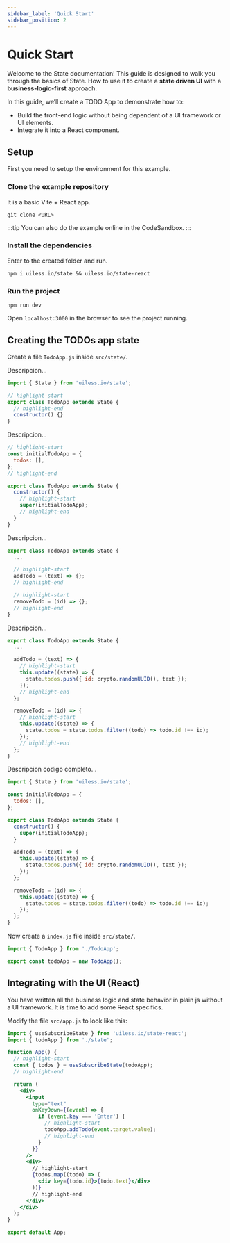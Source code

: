 ```yaml
---
sidebar_label: 'Quick Start'
sidebar_position: 2
---
```


# Quick Start

Welcome to the State documentation! This guide is designed to walk you through the basics of State. How to use it to create a **state driven UI** with a **business-logic-first** approach.

In this guide, we’ll create a TODO App to demonstrate how to:

- Build the front-end logic without being dependent of a UI framework or UI elements.
- Integrate it into a React component.

## Setup

First you need to setup the environment for this example.

### Clone the example repository

It is a basic Vite + React app.

```
git clone <URL>
```

:::tip
You can also do the example online in the CodeSandbox.
:::

### Install the dependencies

Enter to the created folder and run.

```
npm i uiless.io/state && uiless.io/state-react
```

### Run the project

```
npm run dev
```

Open `localhost:3000` in the browser to see the project running.

## Creating the TODOs app state

Create a file `TodoApp.js` inside `src/state/`.

Descripcion...

```jsx
import { State } from 'uiless.io/state';

// highlight-start
export class TodoApp extends State {
  // highlight-end
  constructor() {}
}
```

Descripcion...

```jsx
// highlight-start
const initialTodoApp = {
  todos: [],
};
// highlight-end

export class TodoApp extends State {
  constructor() {
    // highlight-start
    super(initialTodoApp);
    // highlight-end
  }
}
```

Descripcion...

```jsx
export class TodoApp extends State {
  ...

  // highlight-start
  addTodo = (text) => {};
  // highlight-end

  // highlight-start
  removeTodo = (id) => {};
  // highlight-end
}
```

Descripcion...

```jsx
export class TodoApp extends State {
  ...

  addTodo = (text) => {
    // highlight-start
    this.update((state) => {
      state.todos.push({ id: crypto.randomUUID(), text });
    });
    // highlight-end
  };

  removeTodo = (id) => {
    // highlight-start
    this.update((state) => {
      state.todos = state.todos.filter((todo) => todo.id !== id);
    });
    // highlight-end
  };
}
```

Descripcion codigo completo...

```jsx title="src/state/TodoApp.js"
import { State } from 'uiless.io/state';

const initialTodoApp = {
  todos: [],
};

export class TodoApp extends State {
  constructor() {
    super(initialTodoApp);
  }

  addTodo = (text) => {
    this.update((state) => {
      state.todos.push({ id: crypto.randomUUID(), text });
    });
  };

  removeTodo = (id) => {
    this.update((state) => {
      state.todos = state.todos.filter((todo) => todo.id !== id);
    });
  };
}
```

Now create a `index.js` file inside `src/state/`.

```jsx title="src/state/index.js"
import { TodoApp } from './TodoApp';

export const todoApp = new TodoApp();
```

## Integrating with the UI (React)

You have written all the business logic and state behavior in plain js without a UI framework. It is time to add some React specifics.

Modify the file `src/app.js` to look like this:

```jsx title="src/app.js"
import { useSubscribeState } from 'uiless.io/state-react';
import { todoApp } from './state';

function App() {
  // highlight-start
  const { todos } = useSubscribeState(todoApp);
  // highlight-end

  return (
    <div>
      <input
        type="text"
        onKeyDown={(event) => {
          if (event.key === 'Enter') {
            // highlight-start
            todoApp.addTodo(event.target.value);
            // highlight-end
          }
        }}
      />
      <div>
        // highlight-start
        {todos.map((todo) => (
          <div key={todo.id}>{todo.text}</div>
        ))}
        // highlight-end
      </div>
    </div>
  );
}

export default App;
```

